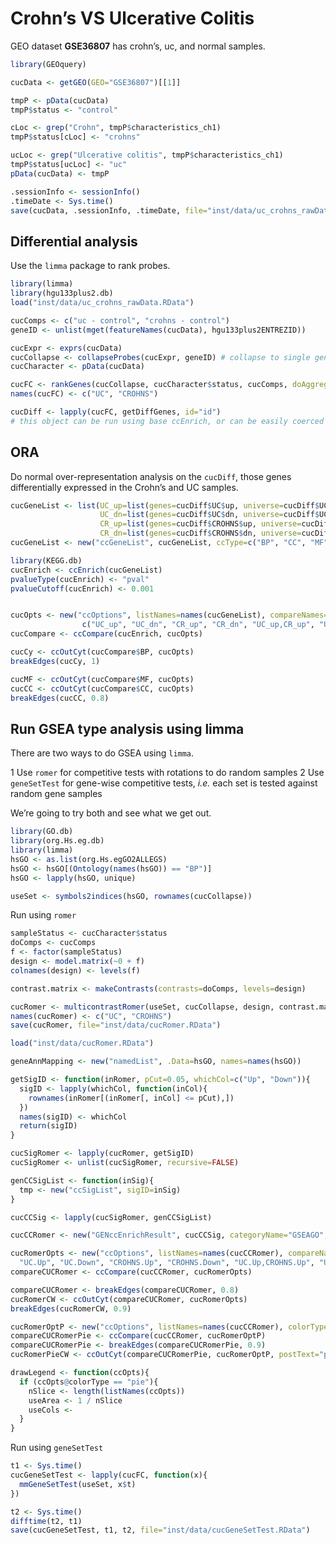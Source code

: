 # Crohn's VS Ulcerative Colitis

GEO dataset **GSE36807** has crohn's, uc, and normal samples. 

```r
library(GEOquery)

cucData <- getGEO(GEO="GSE36807")[[1]]

tmpP <- pData(cucData)
tmpP$status <- "control"

cLoc <- grep("Crohn", tmpP$characteristics_ch1)
tmpP$status[cLoc] <- "crohns"

ucLoc <- grep("Ulcerative colitis", tmpP$characteristics_ch1)
tmpP$status[ucLoc] <- "uc"
pData(cucData) <- tmpP

.sessionInfo <- sessionInfo()
.timeDate <- Sys.time()
save(cucData, .sessionInfo, .timeDate, file="inst/data/uc_crohns_rawData.RData")
```

## Differential analysis

Use the `limma` package to rank probes. 

```r
library(limma)
library(hgu133plus2.db)
load("inst/data/uc_crohns_rawData.RData")

cucComps <- c("uc - control", "crohns - control")
geneID <- unlist(mget(featureNames(cucData), hgu133plus2ENTREZID))

cucExpr <- exprs(cucData)
cucCollapse <- collapseProbes(cucExpr, geneID) # collapse to single genes using median of expression
cucCharacter <- pData(cucData)

cucFC <- rankGenes(cucCollapse, cucCharacter$status, cucComps, doAggregation=FALSE, aggregateIndex=NA)
names(cucFC) <- c("UC", "CROHNS")

cucDiff <- lapply(cucFC, getDiffGenes, id="id")
# this object can be run using base ccEnrich, or can be easily coerced
```

## ORA

Do normal over-representation analysis on the `cucDiff`, those genes differentially expressed in the Crohn's and UC samples.

```r
cucGeneList <- list(UC_up=list(genes=cucDiff$UC$up, universe=cucDiff$UC$universe, annotation="org.Hs.eg.db"),
                    UC_dn=list(genes=cucDiff$UC$dn, universe=cucDiff$UC$universe, annotation="org.Hs.eg.db"),
                    CR_up=list(genes=cucDiff$CROHNS$up, universe=cucDiff$CROHNS$universe, annotation="org.Hs.eg.db"),
                    CR_dn=list(genes=cucDiff$CROHNS$dn, universe=cucDiff$CROHNS$universe, annotation="org.Hs.eg.db"))
cucGeneList <- new("ccGeneList", cucGeneList, ccType=c("BP", "CC", "MF", "KEGG"))

library(KEGG.db)
cucEnrich <- ccEnrich(cucGeneList)
pvalueType(cucEnrich) <- "pval"
pvalueCutoff(cucEnrich) <- 0.001


cucOpts <- new("ccOptions", listNames=names(cucGeneList), compareNames=
                c("UC_up", "UC_dn", "CR_up", "CR_dn", "UC_up,CR_up", "UC_up,CR_dn", "UC_dn,CR_up", "UC_dn,CR_dn"))
cucCompare <- ccCompare(cucEnrich, cucOpts)

cucCy <- ccOutCyt(cucCompare$BP, cucOpts)
breakEdges(cucCy, 1)

cucMF <- ccOutCyt(cucCompare$MF, cucOpts)
cucCC <- ccOutCyt(cucCompare$CC, cucOpts)
breakEdges(cucCC, 0.8)
```



## Run GSEA type analysis using limma

There are two ways to do GSEA using `limma`. 

  1 Use `romer` for competitive tests with rotations to do random samples
  2 Use `geneSetTest` for gene-wise competitive tests, *i.e.* each set is tested against random gene samples
  
We're going to try both and see what we get out.

```r
library(GO.db)
library(org.Hs.eg.db)
library(limma)
hsGO <- as.list(org.Hs.egGO2ALLEGS)
hsGO <- hsGO[(Ontology(names(hsGO)) == "BP")]
hsGO <- lapply(hsGO, unique)

useSet <- symbols2indices(hsGO, rownames(cucCollapse))
```

Run using `romer`

```r
sampleStatus <- cucCharacter$status
doComps <- cucComps
f <- factor(sampleStatus)
design <- model.matrix(~0 + f)
colnames(design) <- levels(f)

contrast.matrix <- makeContrasts(contrasts=doComps, levels=design)
```

```r
cucRomer <- multicontrastRomer(useSet, cucCollapse, design, contrast.matrix, nrot=10000)
names(cucRomer) <- c("UC", "CROHNS")
save(cucRomer, file="inst/data/cucRomer.RData")

```


```r
load("inst/data/cucRomer.RData")

geneAnnMapping <- new("namedList", .Data=hsGO, names=names(hsGO))

getSigID <- function(inRomer, pCut=0.05, whichCol=c("Up", "Down")){
  sigID <- lapply(whichCol, function(inCol){
    rownames(inRomer[(inRomer[, inCol] <= pCut),])
  })
  names(sigID) <- whichCol
  return(sigID)
}

cucSigRomer <- lapply(cucRomer, getSigID)
cucSigRomer <- unlist(cucSigRomer, recursive=FALSE)

genCCSigList <- function(inSig){
  tmp <- new("ccSigList", sigID=inSig)
}

cucCCSig <- lapply(cucSigRomer, genCCSigList)

cucCCRomer <- new("GENccEnrichResult", cucCCSig, categoryName="GSEAGO", geneAnnMapping=geneAnnMapping, overlapType="overlap", annDescription=Term(names(geneAnnMapping)))

cucRomerOpts <- new("ccOptions", listNames=names(cucCCRomer), compareNames=c(
  "UC.Up", "UC.Down", "CROHNS.Up", "CROHNS.Down", "UC.Up,CROHNS.Up", "UC.Up,CROHNS.Down", "UC.Down,CROHNS.Up", "UC.Down,CROHNS.Down"))
compareCUCRomer <- ccCompare(cucCCRomer, cucRomerOpts)
```

```r
compareCUCRomer <- breakEdges(compareCUCRomer, 0.8)
cucRomerCW <- ccOutCyt(compareCUCRomer, cucRomerOpts)
breakEdges(cucRomerCW, 0.9)
```


```r
cucRomerOptP <- new("ccOptions", listNames=names(cucCCRomer), colorType="pie")
compareCUCRomerPie <- ccCompare(cucCCRomer, cucRomerOptP)
compareCUCRomerPie <- breakEdges(compareCUCRomerPie, 0.9)
cucRomerPieCW <- ccOutCyt(compareCUCRomerPie, cucRomerOptP, postText="pie", rpcPort=9001)

drawLegend <- function(ccOpts){
  if (ccOpts@colorType == "pie"){
    nSlice <- length(listNames(ccOpts))
    useArea <- 1 / nSlice
    useCols <- 
  }
}
```


Run using `geneSetTest`

```r
t1 <- Sys.time()
cucGeneSetTest <- lapply(cucFC, function(x){
  mmGeneSetTest(useSet, x$t)
})

t2 <- Sys.time()
difftime(t2, t1)
save(cucGeneSetTest, t1, t2, file="inst/data/cucGeneSetTest.RData")
```

